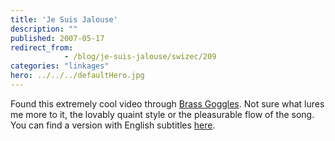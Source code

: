 ```yaml
---
title: 'Je Suis Jalouse'
description: ""
published: 2007-05-17
redirect_from: 
            - /blog/je-suis-jalouse/swizec/209
categories: "linkages"
hero: ../../../defaultHero.jpg
---
```


Found this extremely cool video through [Brass Goggles](http://www.brassgoggles.co.uk/brassgoggles/). Not sure what lures me more to it, the lovably quaint style or the pleasurable flow of the song. You can find a version with English subtitles [here](http://www.youtube.com/watch?v=yXc1mApqusY).
